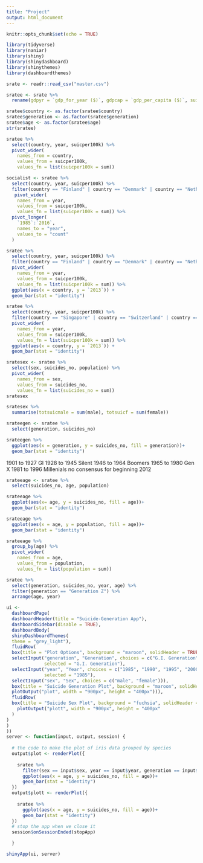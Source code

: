 ```yaml
---
title: "Project"
output: html_document
---
```


```r
knitr::opts_chunk$set(echo = TRUE)
```

```r
library(tidyverse)
library(naniar)
library(shiny)
library(shinydashboard)
library(shinythemes)
library(dashboardthemes)
```

```r
srate <- readr::read_csv("master.csv")
```

```r
sratee <- srate %>%
  rename(gdpyr = `gdp_for_year ($)`, gdpcap = `gdp_per_capita ($)`, suicper100k = `suicides/100k pop`)
```

```r
sratee$country <- as.factor(sratee$country)
sratee$generation <- as.factor(sratee$generation)
sratee$age <- as.factor(sratee$age)
str(sratee)
```

```r
sratee %>%
  select(country, year, suicper100k) %>%
  pivot_wider(
    names_from = country,
    values_from = suicper100k,
    values_fn = list(suicper100k = sum))
```
```r
socialist <- sratee %>%
  select(country, year, suicper100k) %>%
  filter(country == "Finland" | country == "Denmark" | country == "Netherlands" | country == "Canada" | country == "Sweden" | country == "Norway" | country == "Ireland" | country == "New Zealand" | country == "Belgium") %>%
   pivot_wider(
    names_from = year, 
    values_from = suicper100k,
    values_fn = list(suicper100k = sum)) %>%
  pivot_longer(
    `1985`:`2016`,
    names_to = "year",
    values_to = "count"
  )
```

```r
sratee %>%
  select(country, year, suicper100k) %>%
  filter(country == "Finland" | country == "Denmark" | country == "Netherlands" | country == "Canada" | country == "Sweden" | country == "Norway" | country == "Ireland" | country == "New Zealand" | country == "Belgium", year == "2013") %>%
  pivot_wider(
    names_from = year,
    values_from = suicper100k,
    values_fn = list(suicper100k = sum)) %>%
  ggplot(aes(x = country, y = `2013`)) +
  geom_bar(stat = "identity")
```

```r
sratee %>%
  select(country, year, suicper100k) %>%
  filter(country == "Singapore" | country == "Switzerland" | country == "Australia" | country == "Canada" | country == "Ireland" | country == "United Kingdom" | country == "United Arab Emirates" | country == "New Zealand" | country == "Taiwan", year == "2013") %>%
  pivot_wider(
    names_from = year,
    values_from = suicper100k,
    values_fn = list(suicper100k = sum)) %>%
  ggplot(aes(x = country, y = `2013`)) +
  geom_bar(stat = "identity")
```

```r
sratesex <- sratee %>%
  select(sex, suicides_no, population) %>%
  pivot_wider(
    names_from = sex, 
    values_from = suicides_no,
    values_fn = list(suicides_no = sum)) 
sratesex
```

```r
sratesex %>%
  summarise(totsuicmale = sum(male), totsuicf = sum(female))
```

```r
srateegen <- sratee %>%
  select(generation, suicides_no)
```


```r
srateegen %>%
  ggplot(aes(x = generation, y = suicides_no, fill = generation))+
  geom_bar(stat = "identity")
```
1901 to 1927 GI
1928 to 1945 Silent
1946 to 1964 Boomers
1965 to 1980 Gen X
1981 to 1996 Millenials
no consensus for beginning 2012 


```r
srateeage <- sratee %>%
  select(suicides_no, age, population)
```

```r
srateeage %>%
  ggplot(aes(x= age, y = suicides_no, fill = age))+
  geom_bar(stat = "identity")
```
```r
srateeage %>%
  ggplot(aes(x = age, y = population, fill = age))+
  geom_bar(stat = "identity")
```
```r
srateeage %>%
  group_by(age) %>%
  pivot_wider(
    names_from = age,
    values_from = population,
    values_fn = list(population = sum))
```


```r
sratee %>%
  select(generation, suicides_no, year, age) %>%
  filter(generation == "Generation Z") %>%
  arrange(age, year)
```



```r
ui <- 
  dashboardPage(
  dashboardHeader(title = "Suicide-Generation App"),
  dashboardSidebar(disable = TRUE),
  dashboardBody(
  shinyDashboardThemes(
  theme = "grey_light"),
  fluidRow(
  box(title = "Plot Options", background = "maroon", solidHeader = TRUE, width = 2,
  selectInput("generation", "Generation", choices = c("G.I. Generation", "Silent", "Boomers", "Generation X", "Millenials", "Generation Z"),
              selected = "G.I. Generation"),
  selectInput("year", "Year", choices = c("1985", "1990", "1995", "2000", "2005", "2010", "2016"),
              selected = "1985"),
  selectInput("sex", "Sex", choices = c("male", "female"))),
  box(title = "Suicide Generation Plot", background = "maroon", solidHeader = TRUE, width = 8,
  plotOutput("plot", width = "900px", height = "400px"))),
  fluidRow(
  box(title = "Suicide Sex Plot", background = "fuchsia", solidHeader = TRUE, width = 8,
    plotOutput("plott", width = "900px", height = "400px"
  )
)
)
))
server <- function(input, output, session) { 
  
  # the code to make the plot of iris data grouped by species
  output$plot <- renderPlot({
    
    sratee %>%
      filter(sex == input$sex, year == input$year, generation == input$generation) %>%
      ggplot(aes(x = age, y = suicides_no, fill = age))+
      geom_bar(stat = "identity")
  })
  output$plott <- renderPlot({
  
    sratee %>%
      ggplot(aes(x = age, y = suicides_no, fill = age))+
      geom_bar(stat = "identity")
  })
  # stop the app when we close it
  session$onSessionEnded(stopApp)

  }

shinyApp(ui, server)
```


















